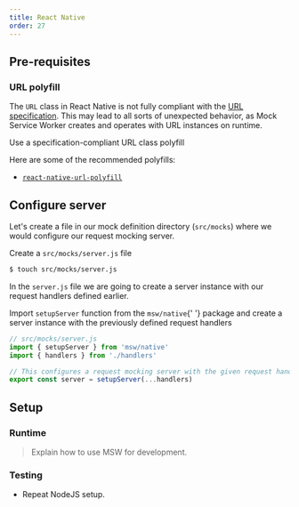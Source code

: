 ```yaml
---
title: React Native
order: 27
---
```


## Pre-requisites

### URL polyfill

The `URL` class in React Native is not fully compliant with the [URL specification](https://url.spec.whatwg.org). This may lead to all sorts of unexpected behavior, as Mock Service Worker creates and operates with URL instances on runtime.

<Action>Use a specification-compliant URL class polyfill</Action>

Here are some of the recommended polyfills:

- [`react-native-url-polyfill`](https://github.com/charpeni/react-native-url-polyfill)

## Configure server

Let's create a file in our mock definition directory (`src/mocks`) where we would configure our request mocking server.

<Action>
  Create a <code>src/mocks/server.js</code> file
</Action>

```bash
$ touch src/mocks/server.js
```

In the `server.js` file we are going to create a server instance with our request handlers defined earlier.

<Action>
  Import <code>setupServer</code> function from the <code>msw/native</code>{' '}
  package and create a server instance with the previously defined request
  handlers
</Action>

```js showLineNumbers focusedLines=2,6
// src/mocks/server.js
import { setupServer } from 'msw/native'
import { handlers } from './handlers'

// This configures a request mocking server with the given request handlers.
export const server = setupServer(...handlers)
```

## Setup

### Runtime

> Explain how to use MSW for development.

### Testing

- Repeat NodeJS setup.
